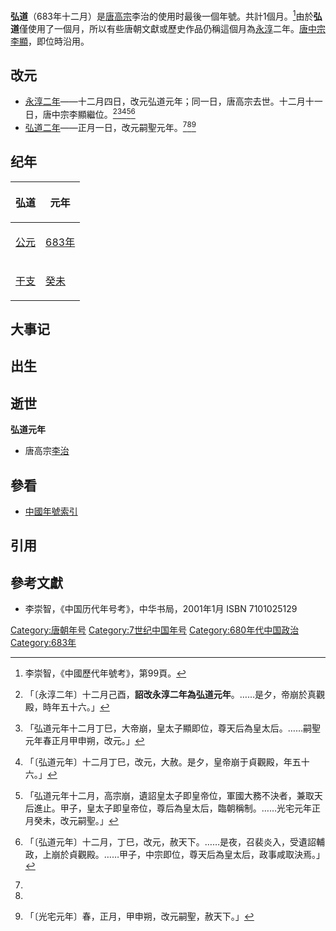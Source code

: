 {{Eranamebox|年号=弘道
|起讫时间= 683年十二月
|政权= 唐朝
|帝王= [[唐高宗|高宗李治]]<br>[[唐中宗|中宗李顯]]
|历时= 1个月
|timeline= <timeline>
ImageSize  = width:200 height:50
PlotArea   = width:180 height:30 left:10 bottom:20
TimeAxis   = orientation:horizontal
DateFormat = yyyy
Period    = from:618 till:907
AlignBars  = early
ScaleMajor = increment:54 start:618
Colors =
  id:canvas value:rgb(1,1,0.85)
BackgroundColors = canvas:canvas
PlotData =
  width:15 color:black
  bar:era from:start till:end
  bar:era from:650 till:683 color:red
  bar:era from:683 till:683 color:blue
</timeline>
|说明= {{fontcolor|blue|弘道}}在唐朝和{{fontcolor|red|唐高宗李治}}时期的位置。 
}}
'''弘道'''（683年十二月）是[[唐高宗|唐高宗]]李治的使用时最後一個年號。共計1個月。<ref>李崇智，《中國歷代年號考》，第99頁。</ref>由於'''弘道'''僅使用了一個月，所以有些唐朝文獻或歷史作品仍稱這個月為[[永淳|永淳]]二年。[[唐中宗|唐中宗李顯]]，即位時沿用。

==改元==
*[[683年|永淳二年]]——十二月四日，改元弘道元年；同一日，唐高宗去世。十二月十一日，唐中宗李顯繼位。<ref>{{cite wikisource|title=舊唐書本紀第五高宗下|last=劉昫|wslink=zh:舊唐書/卷5}}「〔永淳二年〕十二月己酉，'''詔改永淳二年為弘道元年'''。……是夕，帝崩於真觀殿，時年五十六。」</ref><ref name=":1">{{cite wikisource|title=舊唐書本紀第六則天皇后|last=劉昫|wslink=zh:舊唐書/卷6}}「弘道元年十二月丁巳，大帝崩，皇太子顯即位，尊天后為皇太后。……嗣聖元年春正月甲申朔，改元。」</ref><ref>{{cite wikisource|title=新唐書本紀第三高宗|last=歐陽脩|wslink=zh:新唐書/卷003}}「〔弘道元年〕十二月丁巳，改元，大赦。是夕，皇帝崩于貞觀殿，年五十六。」</ref><ref name=":2">{{cite wikisource|title=新唐書本紀第四則天皇后|last=歐陽脩|wslink=zh:新唐書/卷004}}「弘道元年十二月，高宗崩，遺詔皇太子即皇帝位，軍國大務不決者，兼取天后進止。甲子，皇太子即皇帝位，尊后為皇太后，臨朝稱制。……光宅元年正月癸未，改元嗣聖。」</ref><ref>{{cite wikisource|title=資治通鑑唐紀十九|last=司馬光 |wslink=zh:資治通鑒 (胡三省音注)/卷203}}「〔弘道元年〕十二月，丁巳，改元，赦天下。……是夜，召裴炎入，受遺詔輔政，上崩於貞觀殿。……甲子，中宗即位，尊天后為皇太后，政事咸取決焉。」</ref>
*[[684年|弘道二年]]——正月一日，改元嗣聖元年。<ref name=":1"/><ref name=":2"/><ref>{{cite wikisource|title=資治通鑑唐紀十九|last=司馬光 |wslink=zh:資治通鑒 (胡三省音注)/卷203}}「〔光宅元年〕春，正月，甲申朔，改元嗣聖，赦天下。」</ref>

==纪年==
{| class="wikitable"  style="text-align:center;"
!弘道!!元年
|-
![[公元|公元]]
|[[683年|683年]]
|-
![[干支|干支]]
|[[癸未|癸未]]
|}

==大事记==

==出生==

==逝世==
'''弘道元年'''
*唐高宗[[李治|李治]]

==參看==
*[[中国年号列表#唐朝|中國年號索引]]

==引用==
{{Reflist}}

==參考文獻==
*李崇智，《中国历代年号考》，中华书局，2001年1月 ISBN 7101025129

{{年号|[[永淳|永淳]]|[[中国年号列表|唐朝年号]]<br>683年|[[嗣圣|嗣圣]]}}
{{唐朝年号}}

[[Category:唐朝年号|Category:唐朝年号]]
[[Category:7世纪中国年号|Category:7世纪中国年号]]
[[Category:680年代中国政治|Category:680年代中国政治]]
[[Category:683年|Category:683年]]
